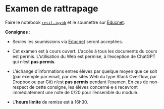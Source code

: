# Examen de rattrapage

Faire le notebook [`resit.ipynb`](notebooks/resit.ipynb) et le soumettre sur [Educnet](https://educnet.enpc.fr/mod/assign/view.php?id=58482).

**Consignes** :

- Seules les soumissions via [Educnet](https://educnet.enpc.fr/mod/assign/view.php?id=58482) seront acceptées.

- Cet examen est à cours ouvert. L'accès à tous les documents du cours est permis. L'utilisation du Web est permise,
  à l'exception de ChatGPT qui n'est **pas permis**.

- L'échange d'informations entres élèves par quelque moyen que ce soit (par exemple par email, par des sites Web du type Stack Overflow, par Dropbox ou par Git) n'est **pas permis** pendant l'examen.
  En cas de non-respect de cette consigne, les élèves concerné⋅e⋅s recevront immédiatement une note de 0/20 pour l'ensemble du module.

- L'**heure limite** de remise est à 16h30.
